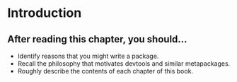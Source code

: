 # Introduction

## After reading this chapter, you should...

* Identify reasons that you might write a package.
* Recall the philosophy that motivates devtools and similar metapackages.
* Roughly describe the contents of each chapter of this book.
